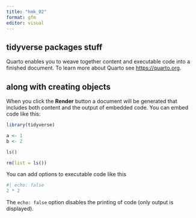 ```yaml
---
title: "hmk_02"
format: gfm
editor: visual
---
```


## tidyverse packages stuff

Quarto enables you to weave together content and executable code into a finished document. To learn more about Quarto see <https://quarto.org>.

## along with creating objects

When you click the **Render** button a document will be generated that includes both content and the output of embedded code. You can embed code like this:

```r
library(tidyverse)

a <- 1
b <- 2

ls()

rm(list = ls())
```

You can add options to executable code like this

```r
#| echo: false
2 * 2
```

The `echo: false` option disables the printing of code (only output is displayed).
